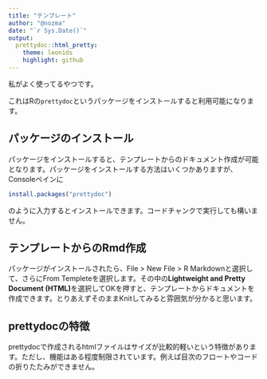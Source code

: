 ```yaml
---
title: "テンプレート"
author: "@nozma"
date: "`r Sys.Date()`"
output:
  prettydoc::html_pretty:
    theme: leonids
    highlight: github
---
```


私がよく使ってるやつです。

これはRの`prettydoc`というパッケージをインストールすると利用可能になります。

## パッケージのインストール

パッケージをインストールすると、テンプレートからのドキュメント作成が可能となります。パッケージをインストールする方法はいくつかありますが、Consoleペインに

```r
install.packages("prettydoc")
```

のように入力するとインストールできます。コードチャンクで実行しても構いません。

## テンプレートからのRmd作成

パッケージがインストールされたら、File > New File > R Markdownと選択して、さらにFrom Templeteを選択します。その中の**Lightweight and Pretty Document (HTML)**を選択してOKを押すと、テンプレートからドキュメントを作成できます。とりあえずそのままKnitしてみると雰囲気が分かると思います。

## prettydocの特徴

prettydocで作成されるhtmlファイルはサイズが比較的軽いという特徴があります。ただし、機能はある程度制限されています。例えば目次のフロートやコードの折りたたみができません。